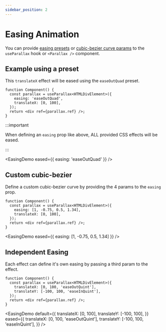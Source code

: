```yaml
---
sidebar_position: 2
---
```



# Easing Animation

You can provide [easing presets](https://parallax-controller.v1.damnthat.tv/docs/usage/props#cubic-bezier-easing-function) or [cubic-bezier curve params](https://parallax-controller.v1.damnthat.tv/docs/usage/props#cubic-bezier-easing-function) to the `useParallax` hook or `<Parallax />` component.

## Example using a preset

This `translateX` effect will be eased using the `easeOutQuad` preset.

```tsx
function Component() {
  const parallax = useParallax<HTMLDivElement>({
    easing: 'easeOutQuad',
    translateX: [0, 100],
  });
  return <div ref={parallax.ref} />;
}
```

:::important

When defining an `easing` prop like above, ALL provided CSS effects will be eased.

:::

<EasingDemo eased={{ easing: 'easeOutQuad' }} />

## Custom cubic-bezier

Define a custom cubic-bezier curve by providing the 4 params to the `easing` prop.

```tsx
function Component() {
  const parallax = useParallax<HTMLDivElement>({
    easing: [1, -0.75, 0.5, 1.34],
    translateX: [0, 100],
  });
  return <div ref={parallax.ref} />;
}
```

<EasingDemo eased={{ easing: [1, -0.75, 0.5, 1.34] }} />

## Independent Easing

Each effect can define it's own easing by passing a third param to the effect.

```tsx
function Component() {
  const parallax = useParallax<HTMLDivElement>({
    translateX: [0, 100, 'easeOutQuint'],
    translateY: [-100, 100, 'easeInQuint'],
  });
  return <div ref={parallax.ref} />;
}
```

<EasingDemo
  default={{
    translateX: [0, 100],
    translateY: [-100, 100],
  }}
  eased={{
    translateX: [0, 100, 'easeOutQuint'],
    translateY: [-100, 100, 'easeInQuint'],
  }}
/>
